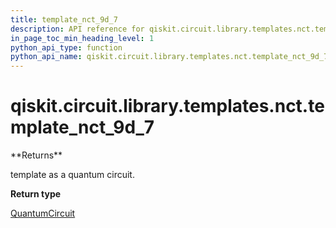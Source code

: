 ```yaml
---
title: template_nct_9d_7
description: API reference for qiskit.circuit.library.templates.nct.template_nct_9d_7
in_page_toc_min_heading_level: 1
python_api_type: function
python_api_name: qiskit.circuit.library.templates.nct.template_nct_9d_7
---
```


# qiskit.circuit.library.templates.nct.template\_nct\_9d\_7

<Function id="qiskit.circuit.library.templates.nct.template_nct_9d_7" name="template_nct_9d_7" isDedicatedPage={true} github="https://github.com/qiskit/qiskit/tree/stable/0.22/qiskit/circuit/library/templates/nct/template_nct_9d_7.py" signature="template_nct_9d_7()">
  **Returns**

  template as a quantum circuit.

  **Return type**

  [QuantumCircuit](qiskit.circuit.QuantumCircuit "qiskit.circuit.QuantumCircuit")
</Function>

